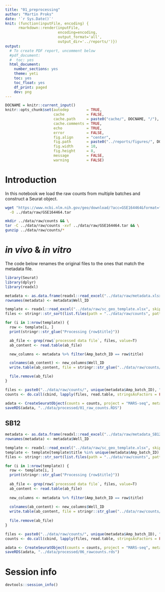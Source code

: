 ```yaml
---
title: "01_preprocessing"
author: "Martin Proks"
date: '`r Sys.Date()`'
knit: (function(inputFile, encoding) { 
      rmarkdown::render(inputFile,
                        encoding=encoding,
                        output_format='all',
                        output_dir='../reports/')})
output:
  # To create PDF report, uncomment below
  #pdf_document:
  #  toc: yes
  html_document:
    number_sections: yes
    theme: yeti
    toc: yes
    toc_float: yes
    df_print: paged
    dev: png
---
```


```r
DOCNAME = knitr::current_input()
knitr::opts_chunk$set(autodep        = TRUE,
                      cache          = FALSE,
                      cache.path     = paste0("cache/", DOCNAME, "/"),
                      cache.comments = TRUE,
                      echo           = TRUE,
                      error          = FALSE,
                      fig.align      = "center",
                      fig.path       = paste0("../reports/figures/", DOCNAME, "/"),
                      fig.width      = 10,
                      fig.height     = 8,
                      message        = FALSE,
                      warning        = FALSE)
```

# Introduction

In this notebook we load the raw counts from multiple batches and construct a Seurat object.

```bash
wget "https://www.ncbi.nlm.nih.gov/geo/download/?acc=GSE164464&format=file" \
  -O ../data/raw/GSE164464.tar

mkdir ../data/raw/counts && \
tar -C ../data/raw/counts -xvf ../data/raw/GSE164464.tar && \
gunzip ../data/raw/counts/*
```

# _in vivo_ & _in vitro_

The code below renames the original files to the ones that match the metadata file.

```r
library(Seurat)
library(dplyr)
library(readxl)
```

```r
metadata <- as.data.frame(readxl::read_excel("../data/raw/metadata.xlsx")[, -1])
rownames(metadata) <- metadata$Well_ID

template <- readxl::read_excel("../data/raw/sc_geo_template.xlsx", skip = 30, n_max=67)[c("title", "processed data file")]
files <- stringr::str_sort(list.files(path = "../data/raw/counts", pattern = ".txt", full.names = T), numeric = T)

for (i in 1:nrow(template)) {
  row <- template[i, ]
  print(stringr::str_glue("Processing {row$title}"))

  ab_file <- grep(row$`processed data file`, files, value=T)
  ab_content <- read.table(ab_file)

  new_columns <- metadata %>% filter(Amp_batch_ID == row$title)

  colnames(ab_content) <- new_columns$Well_ID
  write.table(ab_content, file = stringr::str_glue("../data/raw/counts/{row$title}.txt"), quote = F)

  file.remove(ab_file)
}
```

```r
files <- paste0("../data/raw/counts/", unique(metadata$Amp_batch_ID), ".txt")
counts <- do.call(cbind, lapply(files, read.table, stringsAsFactors = FALSE))

adata <- CreateSeuratObject(counts = counts, project = "MARS-seq", meta.data = metadata)
saveRDS(adata, "../data/processed/01_raw_counts.RDS")
```

## SB12

```r
metadata <- as.data.frame(readxl::read_excel("../data/raw/metadata_SB12.xlsx")[, -1])
rownames(metadata) <- metadata$Well_ID

template <- readxl::read_excel("../data/raw/sc_geo_template.xlsx", skip = 30, n_max=75)[c("title", "processed data file")]
template <- template[template$title %in% unique(metadata$Amp_batch_ID), ]
files <- stringr::str_sort(list.files(path = "../data/raw/counts", pattern = ".txt", full.names = T), numeric = T)

for (i in 1:nrow(template)) {
  row <- template[i, ]
  print(stringr::str_glue("Processing {row$title}"))
  
  ab_file <- grep(row$`processed data file`, files, value=T)
  ab_content <- read.table(ab_file)
  
  new_columns <- metadata %>% filter(Amp_batch_ID == row$title)
  
  colnames(ab_content) <- new_columns$Well_ID
  write.table(ab_content, file = stringr::str_glue("../data/raw/counts/{row$title}.txt"), quote = F)
  
  file.remove(ab_file)
}
```

```r
files <- paste0("../data/raw/counts/", unique(metadata$Amp_batch_ID), ".txt")
counts <- do.call(cbind, lapply(files, read.table, stringsAsFactors = FALSE))

adata <- CreateSeuratObject(counts = counts, project = "MARS-seq", meta.data = metadata)
saveRDS(adata, "../data/processed/06_rawcounts.rds")
```

# Session info

```r
devtools::session_info()
```
